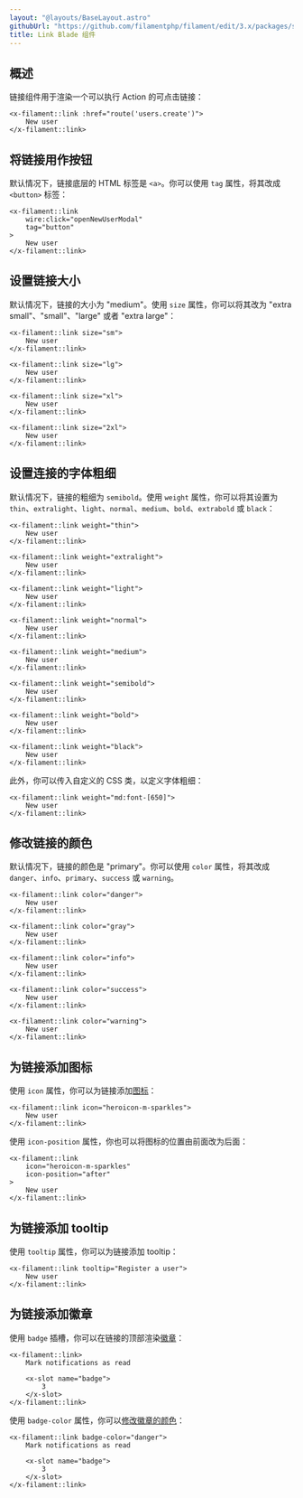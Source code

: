 ```yaml
---
layout: "@layouts/BaseLayout.astro"
githubUrl: "https://github.com/filamentphp/filament/edit/3.x/packages/support/docs/09-blade-components/02-link.md"
title: Link Blade 组件
---
```


## 概述

链接组件用于渲染一个可以执行 Action 的可点击链接：

```blade
<x-filament::link :href="route('users.create')">
    New user
</x-filament::link>
```

## 将链接用作按钮

默认情况下，链接底层的 HTML 标签是 `<a>`。你可以使用 `tag` 属性，将其改成 `<button>` 标签：

```blade
<x-filament::link
    wire:click="openNewUserModal"
    tag="button"
>
    New user
</x-filament::link>
```

## 设置链接大小

默认情况下，链接的大小为 "medium"。使用 `size` 属性，你可以将其改为 "extra small"、"small"、"large" 或者 "extra large"：

```blade
<x-filament::link size="sm">
    New user
</x-filament::link>

<x-filament::link size="lg">
    New user
</x-filament::link>

<x-filament::link size="xl">
    New user
</x-filament::link>

<x-filament::link size="2xl">
    New user
</x-filament::link>
```

## 设置连接的字体粗细

默认情况下，链接的粗细为 `semibold`。使用 `weight` 属性，你可以将其设置为 `thin`、`extralight`、`light`、`normal`、`medium`、`bold`、`extrabold` 或 `black`：

```blade
<x-filament::link weight="thin">
    New user
</x-filament::link>

<x-filament::link weight="extralight">
    New user
</x-filament::link>

<x-filament::link weight="light">
    New user
</x-filament::link>

<x-filament::link weight="normal">
    New user
</x-filament::link>

<x-filament::link weight="medium">
    New user
</x-filament::link>

<x-filament::link weight="semibold">
    New user
</x-filament::link>
   
<x-filament::link weight="bold">
    New user
</x-filament::link>

<x-filament::link weight="black">
    New user
</x-filament::link> 
```

此外，你可以传入自定义的 CSS 类，以定义字体粗细：

```blade
<x-filament::link weight="md:font-[650]">
    New user
</x-filament::link>
```

## 修改链接的颜色

默认情况下，链接的颜色是 "primary"。你可以使用 `color` 属性，将其改成 `danger`、`info`、`primary`、`success` 或 `warning`。

```blade
<x-filament::link color="danger">
    New user
</x-filament::link>

<x-filament::link color="gray">
    New user
</x-filament::link>

<x-filament::link color="info">
    New user
</x-filament::link>

<x-filament::link color="success">
    New user
</x-filament::link>

<x-filament::link color="warning">
    New user
</x-filament::link>
```

## 为链接添加图标

使用 `icon` 属性，你可以为链接添加[图标](https://blade-ui-kit.com/blade-icons?set=1#search)：

```blade
<x-filament::link icon="heroicon-m-sparkles">
    New user
</x-filament::link>
```

使用 `icon-position` 属性，你也可以将图标的位置由前面改为后面：

```blade
<x-filament::link
    icon="heroicon-m-sparkles"
    icon-position="after"
>
    New user
</x-filament::link>
```

## 为链接添加 tooltip

使用 `tooltip` 属性，你可以为链接添加 tooltip：

```blade
<x-filament::link tooltip="Register a user">
    New user
</x-filament::link>
```
## 为链接添加徽章

使用 `badge` 插槽，你可以在链接的顶部渲染[徽章](badge)：

```blade
<x-filament::link>
    Mark notifications as read

    <x-slot name="badge">
        3
    </x-slot>
</x-filament::link>
```

使用 `badge-color` 属性，你可以[修改徽章的颜色](badge#修改徽章颜色)：

```blade
<x-filament::link badge-color="danger">
    Mark notifications as read

    <x-slot name="badge">
        3
    </x-slot>
</x-filament::link>
```

